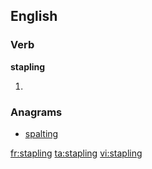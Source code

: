 
==English==

===Verb===
'''stapling'''

# {{present participle of|staple}}

===Anagrams===
* [[spalting#English|spalting]]

[[fr:stapling]]
[[ta:stapling]]
[[vi:stapling]]